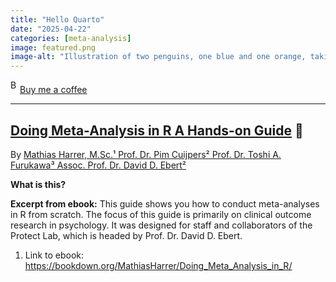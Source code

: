 ```yaml
---
title: "Hello Quarto"
date: "2025-04-22"
categories: [meta-analysis]
image: featured.png
image-alt: "Illustration of two penguins, one blue and one orange, taking a selfie with a selfie stick. The moon in the background looks like the Quarto logo."
---
```



<link href="https://fonts.googleapis.com/css?family=Cookie" rel="stylesheet"><a class="bmc-button" target="_blank" href="https://www.buymeacoffee.com/JoscelinRocha">![Buy me a coffee](https://cdn.buymeacoffee.com/buttons/bmc-new-btn-logo.svg){alt="Buy me a coffee" width="15" height="21"}Buy me a coffee</a>

------------------------------------------------------------------------


## [Doing Meta-Analysis in R A Hands-on Guide](https://bookdown.org/MathiasHarrer/Doing_Meta_Analysis_in_R/) 💯

By [Mathias Harrer, M.Sc.¹ Prof. Dr. Pim Cuijpers² Prof. Dr. Toshi A.
Furukawa³ Assoc. Prof. Dr. David D.
Ebert²](https://bookdown.org/MathiasHarrer/Doing_Meta_Analysis_in_R/)

**What is this?**

**Excerpt from ebook:** This guide shows you how to conduct
meta-analyses in R from scratch. The focus of this guide is primarily on
clinical outcome research in psychology. It was designed for staff and
collaborators of the Protect Lab, which is headed by Prof. Dr. David D.
Ebert.

1.  Link to ebook:
    <https://bookdown.org/MathiasHarrer/Doing_Meta_Analysis_in_R/>